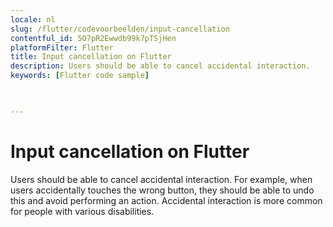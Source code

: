 ```yaml
---
locale: nl
slug: /flutter/codevoorbeelden/input-cancellation
contentful_id: 5O7pR2Ewwdb99k7pTSjHen
platformFilter: Flutter
title: Input cancellation on Flutter
description: Users should be able to cancel accidental interaction.
keywords: [Flutter code sample]


	
---
```


# Input cancellation on Flutter

Users should be able to cancel accidental interaction. For example, when users accidentally touches the wrong button, they should be able to undo this and avoid performing an action. Accidental interaction is more common for people with various disabilities.

<CodeSample id="input-cancellation" locale="nl" platform="flutter"/>